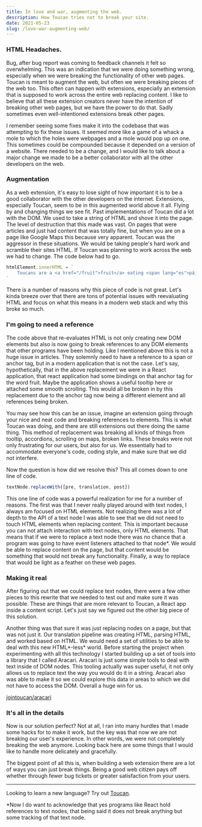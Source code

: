 ```yaml
---
title: In love and war, augmenting the web.
description: How Toucan tries not to break your site.
date: 2021-05-23
slug: /love-war-augmenting-web/
---
```


### HTML Headaches.

Bug, after bug report was coming to feedback channels it felt so overwhelming. This was an indication that we were doing something wrong, especially when we were breaking the functionality of other web pages. Toucan is meant to augment the web, but often we were breaking pieces of the web too. This often can happen with extensions, especially an extension that is supposed to work across the entire web replacing content. I like to believe that all these extension creators never have the intention of breaking other web pages, but we have the power to do that. Sadly sometimes even well-intentioned extensions break other pages.

I remember seeing some fixes make it into the codebase that was attempting to fix these issues. It seemed more like a game of a whack a mole to which the holes were webpages and a mole would pop up on one. This sometimes could be compounded because it depended on a version of a website. There needed to be a change, and I would like to talk about a major change we made to be a better collaborator with all the other developers on the web.

### Augmentation

As a web extension, it's easy to lose sight of how important it is to be a good collaborator with the other developers on the internet. Extensions, especially Toucan, seem to be in this augmented world above it all. Flying by and changing things we see fit. Past implementations of Toucan did a lot with the DOM. We used to take a string of HTML and shove it into the page. The level of destruction that this made was vast. On pages that were articles and just had content that was totally fine, but when you are on a page like Google Maps this because very apparent. Toucan was the aggressor in these situations. We would be taking people's hard work and scramble their sites HTML. If Toucan was planning to work across the web we had to change. The code below had to go.

```javascript
htmlElement.innerHTML = `
	Toucans are a <a href="/fruit">fruit</a> eating <span lang="es">pájaro</span>.
`
```

There is a number of reasons why this piece of code is not great. Let's kinda breeze over that there are tons of potential issues with reevaluating HTML and focus on what this means in a modern web stack and why this broke so much.

### I'm going to need a reference

The code above that re-evaluates HTML is not only creating new DOM elements but also is now going to break references to any DOM elements that other programs have been holding. Like I mentioned above this is not a huge issue in articles. They solemnly need to have a reference to a span or anchor tag, but in a modern application that is not the case. Let's say, hypothetically, that in the above replacement we were in a React application, that react application had some bindings on that anchor tag for the word fruit. Maybe the application shows a useful tooltip here or attached some smooth scrolling. This would all be broken in by this replacement due to the anchor tag now being a different element and all references being broken.

You may see how this can be an issue, imagine an extension going through your nice and neat code and breaking references to elements. This is what Toucan was doing, and there are still extensions out there doing the same thing. This method of replacement was breaking all kinds of things from tooltip, accordions, scrolling on maps, broken links. These breaks were not only frustrating for our users, but also for us. We essentially had to accommodate everyone's code, coding style, and make sure that we did not interfere.

Now the question is how did we resolve this? This all comes down to one line of code.

```javascript
textNode.replaceWith([pre, translation, post])
```

This one line of code was a powerful realization for me for a number of reasons. The first was that I never really played around with text nodes, I always am focused on HTML elements. Not realizing there was a lot of depth to the API of a text node I was able to see that we did not need to touch HTML elements when replacing content. This is important because you can not attach interaction with text nodes, only HTML elements. That means that if we were to replace a text node there was no chance that a program was going to have event listeners attached to that node\*. We would be able to replace content on the page, but that content would be something that would not break any functionality. Finally, a way to replace that would be light as a feather on these web pages.

### Making it real

After figuring out that we could replace text nodes, there were a few other pieces to this rewrite that we needed to test out and make sure it was possible. These are things that are more relevant to Toucan, a React app inside a content script. Let's just say we figured out the other big piece of this solution.

Another thing was that sure it was just replacing nodes on a page, but that was not just it. Our translation pipeline was creating HTML, parsing HTML, and worked based on HTML. We would need a set of utilities to be able to deal with this new HTML*-less* world. Before starting the project when experimenting with all this technology I started building up a set of tools into a library that I called Aracari. Aracari is just some simple tools to deal with text inside of DOM nodes. This tooling actually was super useful, it not only allows us to replace text the way you would do it in a string. Aracari also was able to make it so we could explore this data in areas to which we did not have to access the DOM. Overall a huge win for us.

[jointoucan/aracari](https://github.com/jointoucan/aracari)

### It's all in the details

Now is our solution perfect? Not at all, I ran into many hurdles that I made some hacks for to make it work, but the key was that now we are not breaking our user's experience. In other words, we were not completely breaking the web anymore. Looking back here are some things that I would like to handle more delicately and gracefully.

The biggest point of all this is, when building a web extension there are a lot of ways you can just break things. Being a good web citizen pays off whether through fewer bug tickets or greater satisfaction from your users.

---

Looking to learn a new language? Try out [Toucan](https://jointoucan.com).

\*Now I do want to acknowledge that yes programs like React hold references to text nodes, that being said it does not break anything but some tracking of that text node.

